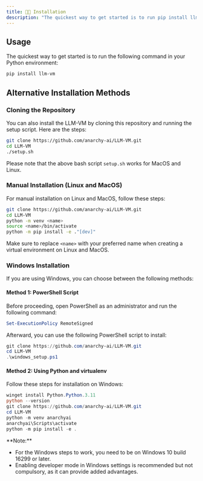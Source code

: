 ```yaml
---
title: 👨‍💻 Installation
description: "The quickest way to get started is to run pip install llm-vm in your Python environment."
---
```


## Usage
The quickest way to get started is to run the following command in your Python environment:

```bash
pip install llm-vm
```

## Alternative Installation Methods

### Cloning the Repository

You can also install the LLM-VM by cloning this repository and running the setup script. Here are the steps:

```bash
git clone https://github.com/anarchy-ai/LLM-VM.git
cd LLM-VM
./setup.sh
```

Please note that the above bash script `setup.sh` works for MacOS and Linux.

### Manual Installation (Linux and MacOS)

For manual installation on Linux and MacOS, follow these steps:

```bash
git clone https://github.com/anarchy-ai/LLM-VM.git
cd LLM-VM
python -m venv <name>
source <name>/bin/activate
python -m pip install -e ."[dev]"
```
<Note>

Make sure to replace `<name>` with your preferred name when creating a virtual environment on Linux and MacOS.
</Note>


### Windows Installation

If you are using Windows, you can choose between the following methods:

#### Method 1: PowerShell Script

Before proceeding, open PowerShell as an administrator and run the following command:

```powershell
Set-ExecutionPolicy RemoteSigned
```

Afterward, you can use the following PowerShell script to install:

```powershell
git clone https://github.com/anarchy-ai/LLM-VM.git
cd LLM-VM
.\windows_setup.ps1
```

#### Method 2: Using Python and virtualenv

Follow these steps for installation on Windows:

```powershell
winget install Python.Python.3.11
python --version
git clone https://github.com/anarchy-ai/LLM-VM.git
cd LLM-VM
python -m venv anarchyai
anarchyai\Scripts\activate
python -m pip install -e .
```
<Note>
**Note:**

- For the Windows steps to work, you need to be on Windows 10 build 16299 or later.
- Enabling developer mode in Windows settings is recommended but not compulsory, as it can provide added advantages.

</Note>